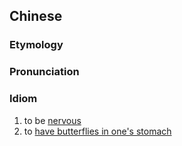 ==Chinese==
{{zh-forms}}

===Etymology===
{{zh-compound|心|如|鹿|撞|heart|as if|deers|bump[ing]|l=to have a heart beating [as strong as] deers bumping [into a tree]}}

===Pronunciation===
{{zh-pron
|m=xīnrúlùzhuàng
|c=sam1 jyu4 luk6-2 zong6
|cat=id
}}

===Idiom===
{{zh-idiom}}

# to be [[nervous]]
# to [[have butterflies in one's stomach]]
#: {{zh-x|我 看見 你 時 '''心如鹿撞'''|I have butterflies in my stomach when I see you}}